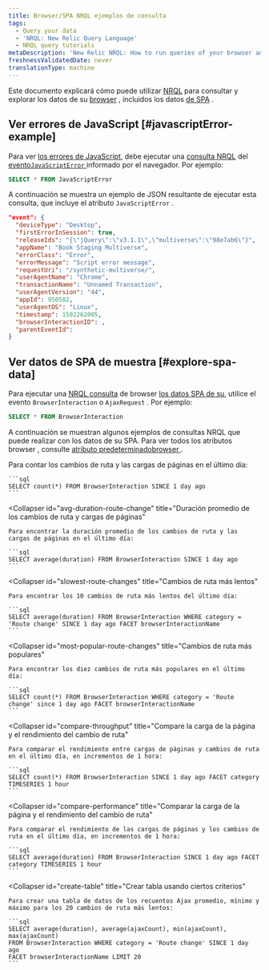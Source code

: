 ```yaml
---
title: Browser/SPA NRQL ejemplos de consulta
tags:
  - Query your data
  - 'NRQL: New Relic Query Language'
  - NRQL query tutorials
metaDescription: 'New Relic NRQL: How to run queries of your browser and single-page application (SPA) data reported by Browser.'
freshnessValidatedDate: never
translationType: machine
---
```


Este documento explicará cómo puede utilizar [NRQL](/docs/query-data/nrql-new-relic-query-language/getting-started/introduction-nrql) para consultar y explorar los datos de su [browser](/docs/browser/new-relic-browser/getting-started/introduction-new-relic-browser) , incluidos los datos [de SPA](/docs/browser/single-page-app-monitoring/get-started/welcome-single-page-app-monitoring) .

## Ver errores de JavaScript [#javascriptError-example]

Para ver [los errores de JavaScript](/docs/browser/new-relic-browser/browser-pro-features/javascript-errors-page-examine-errors-over-time), debe ejecutar una [consulta NRQL](/docs/query-data/nrql-new-relic-query-language/getting-started/introduction-nrql) del [evento`JavaScriptError` ](/docs/insights/insights-data-sources/default-data/browser-default-events-attributes-insights#javascriptError-attributes)informado por el navegador. Por ejemplo:

```sql
SELECT * FROM JavaScriptError
```

A continuación se muestra un ejemplo de JSON resultante de ejecutar esta consulta, que incluye el atributo `JavaScriptError` .

```json
"event": {
  "deviceType": "Desktop",
  "firstErrorInSession": true,
  "releaseIds": "{\"jQuery\":\"v3.1.1\",\"multiverse\":\"98e7ab6\"}",
  "appName": "Book Staging Multiverse",
  "errorClass": "Error",
  "errorMessage": "Script error message",
  "requestUri": "/synthetic-multiverse/",
  "userAgentName": "Chrome",
  "transactionName": "Unnamed Transaction",
  "userAgentVersion": "44",
  "appId": 950582,
  "userAgentOS": "Linux",
  "timestamp": 1502262005,
  "browserInteractionID": ,
  "parentEventId": 
}
```

## Ver datos de SPA de muestra [#explore-spa-data]

Para ejecutar una [NRQL consulta](/docs/query-data/nrql-new-relic-query-language/getting-started/introduction-nrql) de browser [los datos SPA de su](/docs/browser/single-page-app-monitoring/get-started/introduction-single-page-app-monitoring), utilice el evento `BrowserInteraction` o `AjaxRequest` . Por ejemplo:

```sql
SELECT * FROM BrowserInteraction
```

A continuación se muestran algunos ejemplos de consultas NRQL que puede realizar con los datos de su SPA. Para ver todos los atributos browser , consulte [atributo predeterminadobrowser ](/docs/insights/insights-data-sources/default-data/browser-default-events-attributes-insights).

<CollapserGroup>
  <Collapser
    id="count-route-changes"
    title="Cuente los cambios de ruta y las cargas de páginas"
  >
    Para contar los cambios de ruta y las cargas de páginas en el último día:

    ```sql
    SELECT count(*) FROM BrowserInteraction SINCE 1 day ago
    ```
  </Collapser>

  <Collapser
    id="avg-duration-route-change"
    title="Duración promedio de los cambios de ruta y cargas de páginas"
  >
    Para encontrar la duración promedio de los cambios de ruta y las cargas de páginas en el último día:

    ```sql
    SELECT average(duration) FROM BrowserInteraction SINCE 1 day ago
    ```
  </Collapser>

  <Collapser
    id="slowest-route-changes"
    title="Cambios de ruta más lentos"
  >
    Para encontrar los 10 cambios de ruta más lentos del último día:

    ```sql
    SELECT average(duration) FROM BrowserInteraction WHERE category = 'Route change' SINCE 1 day ago FACET browserInteractionName
    ```
  </Collapser>

  <Collapser
    id="most-popular-route-changes"
    title="Cambios de ruta más populares"
  >
    Para encontrar los diez cambios de ruta más populares en el último día:

    ```sql
    SELECT count(*) FROM BrowserInteraction WHERE category = 'Route change' since 1 day ago FACET browserInteractionName
    ```
  </Collapser>

  <Collapser
    id="compare-throughput"
    title="Compare la carga de la página y el rendimiento del cambio de ruta"
  >
    Para comparar el rendimiento entre cargas de páginas y cambios de ruta en el último día, en incrementos de 1 hora:

    ```sql
    SELECT count(*) FROM BrowserInteraction SINCE 1 day ago FACET category TIMESERIES 1 hour
    ```
  </Collapser>

  <Collapser
    id="compare-performance"
    title="Comparar la carga de la página y el rendimiento del cambio de ruta"
  >
    Para comparar el rendimiento de las cargas de páginas y los cambios de ruta en el último día, en incrementos de 1 hora:

    ```sql
    SELECT average(duration) FROM BrowserInteraction SINCE 1 day ago FACET category TIMESERIES 1 hour
    ```
  </Collapser>

  <Collapser
    id="create-table"
    title="Crear tabla usando ciertos criterios"
  >
    Para crear una tabla de datos de los recuentos Ajax promedio, mínimo y máximo para los 20 cambios de ruta más lentos:

    ```sql
    SELECT average(duration), average(ajaxCount), min(ajaxCount), max(ajaxCount) 
    FROM BrowserInteraction WHERE category = 'Route change' SINCE 1 day ago 
    FACET browserInteractionName LIMIT 20
    ```
  </Collapser>
</CollapserGroup>
